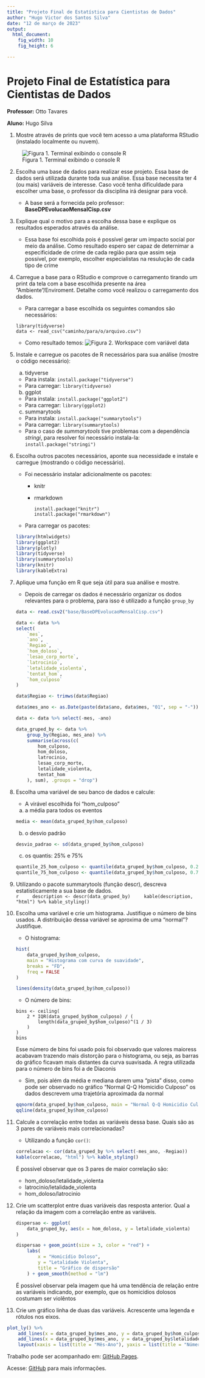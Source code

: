 ```yaml
---
title: "Projeto Final de Estatística para Cientistas de Dados"
author: "Hugo Victor dos Santos Silva"
date: "12 de março de 2023"
output:
  html_document:
    fig_width: 10
    fig_height: 6

---
```


# Projeto Final de Estatística para Cientistas de Dados

**Professor:** Otto Tavares

**Aluno:** Hugo Silva

1. Mostre através de prints que você tem acesso a uma plataforma RStudio (instalado localmente ou nuvem).

![Figura 1. Terminal exibindo o console R](./imagens/has_R.jpeg)

2. Escolha uma base de dados para realizar esse projeto. Essa base de dados será utilizada durante toda sua análise. Essa base necessita ter 4 (ou mais) variáveis de interesse. Caso você tenha dificuldade para escolher uma base, o professor da disciplina irá designar para você.  
    - A base será a fornecida pelo professor: **BaseDPEvolucaoMensalCisp.csv**
3. Explique qual o motivo para a escolha dessa base e explique os resultados esperados através da análise.  
    - Essa base foi escolhida pois é possível gerar um impacto social por meio da análise. Como resultado espero ser capaz de deternimar a especificidade de crime de cada região para que assim seja possível, por exemplo, escolher especialistas na resulução de cada tipo de crime
4. Carregue a base para o RStudio e comprove o carregamento tirando um print da tela com a base escolhida presente na área "Ambiente"/Enviroment. Detalhe como você realizou o carregamento dos dados.  
    - Para carregar a base escolhida os seguintes comandos são necessários:
     ```
     library(tidyverse)
     data <- read_csv("caminho/para/o/arquivo.csv")
     ```  
    - Como resultado temos:
    ![Figura 2. Workspace com variável data](./imagens/loaded_data_from_csv.jpeg)
5. Instale e carregue os pacotes de R necessários para sua análise (mostre o código necessário):  
    a. tidyverse  
    - Para instala:
        ```
        install.package("tidyverse")
        ```  
    - Para carregar:
        ```
        library(tidyverse)
        ```  
    b. ggplot  
    - Para instala:
        ```
        install.package("ggplot2")
        ```  
    - Para carregar:
        ```
        library(ggplot2)
        ```  
    c. summarytools  
    - Para instala:
        ```
        install.package("summarytools")
        ```  
    - Para carregar:
        ```
        library(summarytools)
        ```  
    - Para o caso de _summarytools_ tive problemas com a dependência _stringi_, para resolver foi necessário instala-la:
        ```
        install.package("stringi")
        ```  
6. Escolha outros pacotes necessários, aponte sua necessidade e instale e carregue (mostrando o código necessário).
    - Foi necessário instalar adicionalmente os pacotes:
      - knitr
      - rmarkdown
        ```
        install.package("knitr")
        install.package("rmarkdown")
        ```  
    - Para carregar os pacotes:
    ```r
    library(htmlwidgets)
    library(ggplot2)
    library(plotly)
    library(tidyverse)
    library(summarytools)
    library(knitr)
    library(kableExtra)
    ```  
7. Aplique uma função em R que seja útil para sua análise e mostre.
    - Depois de carregar os dados é necessário organizar os dodos relevantes para o problema, para isso é utilizado a função `group_by`
    ```r
    
    data <- read.csv2("base/BaseDPEvolucaoMensalCisp.csv")
    
    data <- data %>%
    select(
        `mes`,
        `ano`,
        `Regiao`,
        `hom_doloso`,
        `lesao_corp_morte`,
        `latrocinio`,
        `letalidade_violenta`,
        `tentat_hom`,
        `hom_culposo`
    )

    data$Regiao <- trimws(data$Regiao)

    data$mes_ano <- as.Date(paste(data$ano, data$mes, "01", sep = "-"))

    data <- data %>% select(-mes, -ano)

    data_gruped_by <- data %>%
        group_by(Regiao, mes_ano) %>%
        summarise(across(c(
            hom_culposo,
            hom_doloso,
            latrocinio,
            lesao_corp_morte,
            letalidade_violenta,
            tentat_hom
        ), sum), .groups = "drop")
    ```  
8. Escolha uma variável de seu banco de dados e calcule:  
    - A virável escolhida foi "hom_culposo"
    a. a média para todos os eventos  
    ```r
    media <- mean(data_gruped_by$hom_culposo)
    ```  
    b. o desvio padrão  
    ```r
    desvio_padrao <- sd(data_gruped_by$hom_culposo)
    ```  
    c. os quantis: 25% e 75%  
    ```r
    quantile_25_hom_culposo <- quantile(data_gruped_by$hom_culposo, 0.25)
    quantile_75_hom_culposo <- quantile(data_gruped_by$hom_culposo, 0.75)
    ```  
9. Utilizando o pacote summarytools (função descr), descreva estatisticamente a sua base de dados.  
    ```r
    description <- descr(data_gruped_by)
    kable(description, "html") %>% kable_styling()
    ```  
10. Escolha uma variável e crie um histograma. Justifique o número de bins usados. A distribuição dessa variável se aproxima de uma "normal"? Justifique.  
    - O histograma:  
    ```r
    hist(
        data_gruped_by$hom_culposo,
        main = "Histograma com curva de suavidade",
        breaks = "FD",
        freq = FALSE
    )

    lines(density(data_gruped_by$hom_culposo))
    ```  
    - O número de bins:  
    ```
    bins <- ceiling(
        2 * IQR(data_gruped_by$hom_culposo) / (
            length(data_gruped_by$hom_culposo)^(1 / 3)
        )
    )
    bins
    ```  
    Esse número de bins foi usado pois foi observado que valores maioress acabavam trazendo mais distorção para o histograma, ou seja, as barras do gráfico ficavam mais distantes da curva suavisada. A regra utilizada para o número de bins foi a de Diaconis
    - Sim, pois além da média e mediana darem uma "pista" disso, como pode ser observado no gráfico "Normal Q-Q Homicidio Culposo" os dados descrevem uma trajetória aproximada da normal  
    ```r
    qqnorm(data_gruped_by$hom_culposo, main = "Normal Q-Q Homicidio Culposo")
    qqline(data_gruped_by$hom_culposo)
    ```  
11. Calcule a correlação entre todas as variáveis dessa base. Quais são as 3 pares de variáveis mais correlacionadas?  
    - Utilizando a função `cor()`:  
    ```r
    correlacao <- cor(data_gruped_by %>% select(-mes_ano, -Regiao))
    kable(correlacao, "html") %>% kable_styling()
    ```  
    É possivel observar que os 3 pares de maior correlação são:  
    - hom_doloso/letalidade_violenta
    - latrocinio/letalidade_violenta
    - hom_doloso/latrocinio
12. Crie um scatterplot entre duas variáveis das resposta anterior. Qual a relação da imagem com a correlação entre as variáveis.  
    ```r
    dispersao <- ggplot(
        data_gruped_by, aes(x = hom_doloso, y = letalidade_violenta)
    )

    dispersao + geom_point(size = 3, color = "red") +
        labs(
            x = "Homicídio Doloso",
            y = "Letalidade Violenta",
            title = "Gráfico de dispersão"
        ) + geom_smooth(method = "lm")
    ```  
    É possível observar pela imagem que há uma tendência de relação entre as variáveis indicando, por exemplo, que os homicidios dolosos costumam ser violêntos
13. Crie um gráfico linha de duas das variáveis. Acrescente uma legenda e rótulos nos eixos.  
```r
plot_ly() %>%
    add_lines(x = data_gruped_by$mes_ano, y = data_gruped_by$hom_culposo, name = "Homicidio Culposo") %>%
    add_lines(x = data_gruped_by$mes_ano, y = data_gruped_by$letalidade_violenta, name = "Letalidade Violenta") %>%
    layout(xaxis = list(title = "Mês-Ano"), yaxis = list(title = "Número de Ocorrências"), title = "Número de casos de Letalidade Violenta e Homicidios Culposos por mês no estado do Rio de Janeiro")
```  


Trabalho pode ser acompanhado em: [GitHub Pages](https://hugoadriao.github.io/estatistica_projeto_final/).  

Acesse: [GitHub](https://github.com/hugoadriao/estatistica_projeto_final) para mais informações.  
